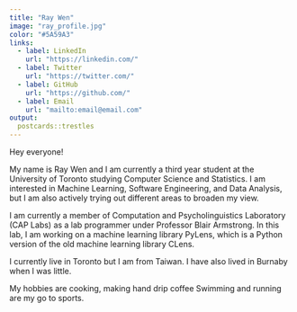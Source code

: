 ```yaml
---
title: "Ray Wen"
image: "ray_profile.jpg"
color: "#5A59A3"
links:
  - label: LinkedIn
    url: "https://linkedin.com/"
  - label: Twitter
    url: "https://twitter.com/"
  - label: GitHub
    url: "https://github.com/"
  - label: Email
    url: "mailto:email@email.com"
output:
  postcards::trestles
---
```


Hey everyone!

My name is Ray Wen and I am currently a third year student at the University of Toronto studying Computer Science and Statistics.
I am interested in Machine Learning, Software Engineering, and Data Analysis, but I am also actively trying out different areas to broaden my view.

I am currently a member of Computation and Psycholinguistics Laboratory (CAP Labs) as a lab programmer under Professor Blair Armstrong. In this lab, I am working on a machine learning library PyLens, which is a Python version of the old machine learning library CLens. 

I currently live in Toronto but I am from Taiwan. I have also lived in Burnaby when I was little. 

My hobbies are cooking, making hand drip coffee Swimming and running are my go to sports.






